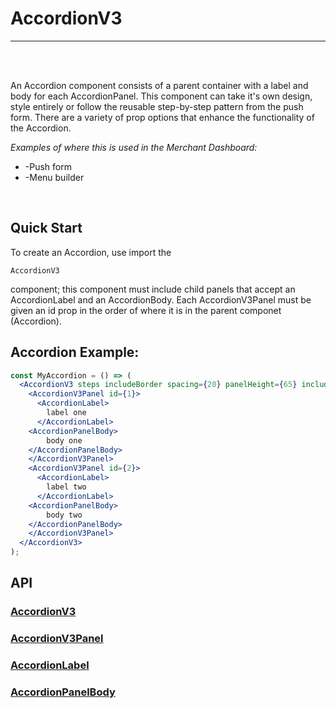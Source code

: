 

<Meta title="Docs|Components/AccordionV3" />

# AccordionV3

---
<br />
<Story id="examples-components-accordionv3--push" />
<br />

An Accordion component consists of a parent container with a label and body for each AccordionPanel.
This component can take it's own design, style entirely or follow the reusable step-by-step pattern from the push form.
There are a variety of prop options that enhance the functionality of the Accordion.

<em>Examples of where this is used in the Merchant Dashboard:</em>

* -Push form
* -Menu builder

<br />

## Quick Start
To create an Accordion, use import the <pre>`AccordionV3`</pre> component; this component must include child panels that accept an AccordionLabel
and an AccordionBody. Each AccordionV3Panel must be given an id prop in the order of where it is in the parent componet (Accordion).


## Accordion Example:

```jsx
const MyAccordion = () => (
  <AccordionV3 steps includeBorder spacing={20} panelHeight={65} includeArrows>
    <AccordionV3Panel id={1}>
      <AccordionLabel>
        label one
      </AccordionLabel>
    <AccordionPanelBody>
        body one
    </AccordionPanelBody>
    </AccordionV3Panel>
    <AccordionV3Panel id={2}>
      <AccordionLabel>
        label two
      </AccordionLabel>
    <AccordionPanelBody>
        body two
    </AccordionPanelBody>
    </AccordionV3Panel>
  </AccordionV3>
);
```

## API
### [AccordionV3](https://github.com/tapcartinc/tapcart-dashboard-components/blob/master/lib/components/AccordionV3.js)
<Props of={AccordionV3} />

### [AccordionV3Panel](https://github.com/tapcartinc/tapcart-dashboard-components/blob/master/lib/components/AccordionV3Panel.js)
<Props of={AccordionV3Panel} />

### [AccordionLabel](https://github.com/tapcartinc/tapcart-dashboard-components/blob/master/lib/components/AccordionLabel.js)
<Props of={AccordionLabel} />

### [AccordionPanelBody](https://github.com/tapcartinc/tapcart-dashboard-components/blob/master/lib/components/AccordionPanelBody.js)
<Props of={AccordionPanelBody} />

